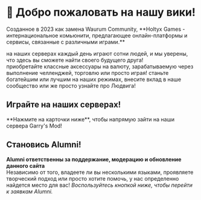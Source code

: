 
# 👋 Добро пожаловать на нашу вики!
<Callout type="info" emoji="ℹ️">
   Созданное в 2023 как замена Waurum Community, **Holtyx Games - интернациональное комьюнити, предлагающее онлайн-платформы и сервисы, связанные с различными играми.**
</Callout>

<ColorText text="➤ Знакомьтесь с новыми друзьями:" class="font-semibold text-orange-400" /> на наших серверах каждый день играют сотни людей, и мы уверены, что здесь вы сможете найти своего будущего друга!  
<ColorText text="➤ Станьте узнаваемым:" class="font-semibold text-orange-400" /> приобретайте классные аксессуары на валюту, зарабатываемую через выполнение челленджей, торговлю или просто играя! 
<ColorText text="➤ Достигайте различных целей:" class="font-semibold text-orange-400" /> станьте богатейшим или лучшим на наших режимах, внесите вклад в наше сообщество или же просто узнайте про Людвига!

<Cards>
  <Card title="🌐 Узнать больше" href="#" />
  <Card title="🧡 Поддержать нас" href="https://shop.holtyx.com/" />
  <Card title="🔔 Зайти на наш Дискорд" href="https://discord.gg/holtyx" />
</Cards>

## Играйте на наших серверах!
<Callout type="info" emoji="ℹ️">
   **Нажмите на карточки ниже**, чтобы напрямую зайти на наши сервера Garry's Mod!
</Callout>

<Cards>
  <Card title="🐻 Pedobear" href="steam://connect/57.128.22.118:27005" />
  <Card title="🪑 Prop Hunt" href="steam://connect/57.128.22.118:27015" />
  <Card title="💀 Deathrun [Июль 2024]" href="#" />
  <Card title="🌊 Surf [Август 2024]" href="#" />
  <Card title="🔫 gRoyale [4 квартал 2024]" href="#" />
  <Card title="☄️gMMO [4 квартал 2024]" href="#" />
</Cards>

## Становись Alumni!
**Alumni ответственны за поддержание, модерацию и обновление данного сайта**  
Независимо от того, владеете ли вы несколькими языками, проявляете творческий подход или просто хотите помочь, у нас определенно найдется место для вас!
*Воспользуйтесь кнопкой ниже, чтобы перейти к заявкам Alumni.*
<Cards>
  <Card title="ℹ️ Скоро..." href="#" />
</Cards>
